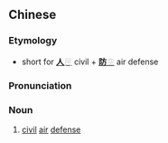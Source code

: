 ==Chinese==
{{zh-forms}}

===Etymology===
* short for [[人民|'''人'''<font color="lightgrey">民</font>]] civil + [[防空|'''防'''<font color="lightgrey">空</font>]] air defense

===Pronunciation===
{{zh-pron
|m=rénfáng
|cat=n
}}

===Noun===
{{zh-noun}}

# [[civil]] [[air]] [[defense]]